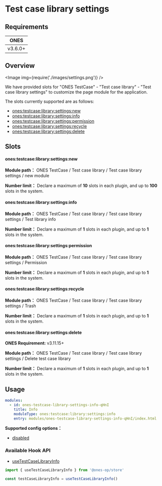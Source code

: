 # Test case library settings


## Requirements

| **ONES** |
| :------: |
| v3.6.0+  |

## Overview

<Image img={require('./images/settings.png')} />

We have provided slots for "ONES TestCase" - "Test case library" - "Test case library settings" to customize the page module for the application.

The slots currently supported are as follows:

- [ones:testcase:library:settings:new](#onestestcaselibrarysettingsnew)
- [ones:testcase:library:settings:info](#onestestcaselibrarysettingsinfo)
- [ones:testcase:library:settings:permission](#onestestcaselibrarysettingspermission)
- [ones:testcase:library:settings:recycle](#onestestcaselibrarysettingsrecycle)
- [ones:testcase:library:settings:delete](#onestestcaselibrarysettingsdelete)

## Slots

#### ones:testcase:library:settings:new

**Module path：** ONES TestCase / Test case library / Test case library settings / new module

**Number limit：** Declare a maximum of **10** slots in each plugin, and up to **100** slots in the system.

#### ones:testcase:library:settings:info

**Module path：** ONES TestCase / Test case library / Test case library settings / Test library info

**Number limit：** Declare a maximum of **1** slots in each plugin, and up to **1** slots in the system.

#### ones:testcase:library:settings:permission

**Module path：** ONES TestCase / Test case library / Test case library settings / Permission

**Number limit：** Declare a maximum of **1** slots in each plugin, and up to **1** slots in the system.

#### ones:testcase:library:settings:recycle

**Module path：** ONES TestCase / Test case library / Test case library settings / Trash

**Number limit：** Declare a maximum of **1** slots in each plugin, and up to **1** slots in the system.

#### ones:testcase:library:settings:delete

**ONES Requirement:** v3.11.15+

**Module path：** ONES TestCase / Test case library / Test case library settings / Delete test case library

**Number limit：** Declare a maximum of **1** slots in each plugin, and up to **1** slots in the system.

## Usage

```yaml
modules:
  - id: ones-testcase-library-settings-info-qHnI
    title: Info
    moduleType: ones:testcase:library:settings:info
    entry: modules/ones-testcase-library-settings-info-qHnI/index.html
```

**Supported config options：**

- [disabled](../../../../../../reference/config/plugin.yaml#disabled)

### Available Hook API

- [useTestCaseLibraryInfo](../../../../../../reference/packages/store/store.md#useTestCaseLibraryInfo)

```ts
import { useTestCaseLibraryInfo } from '@ones-op/store'

const testCaseLibraryInfo = useTestCaseLibraryInfo()
```
